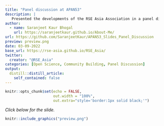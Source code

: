 ---
title: "Panel discussion at APAN53"
description: |
   Presented the developments of the RSE Asia Association in a panel discussion on “Accelerating the paradigm shift towards Open Science and Data Sharing in Pandemic times and beyond” at the Asia Pacific Advanced Network (APAN53) conference, during 7th-11th March 2022. 
author:
  - name: Saranjeet Kaur Bhogal
    url: https://saranjeetkaur.github.io/About-Me/
url: https://github.com/SaranjeetKaur/APAN53_Slides_Panel_Discussion
preview: preview.png
date: 03-09-2022
base_url: https://rse-asia.github.io/RSE_Asia/
twitter:
  creator: "@RSE_Asia"
categories: [Open Science, Community Building, Panel Discussion]
output:
  distill::distill_article:
    self_contained: false
---
  
  
```{r setup, include=FALSE}
knitr::opts_chunk$set(echo = FALSE,
                      out.width = "100%",
                      out.extra="style='border:1px solid black;'")
```

*Click below for the slide.*
  
<a href="`r rmarkdown::metadata$url`">
```{r}
knitr::include_graphics("preview.png")
```
</a>
  
